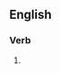 ==English==

===Verb===
{{head|en|verb form}}

# {{present participle of|compactify|lang=en|nocat=1}}